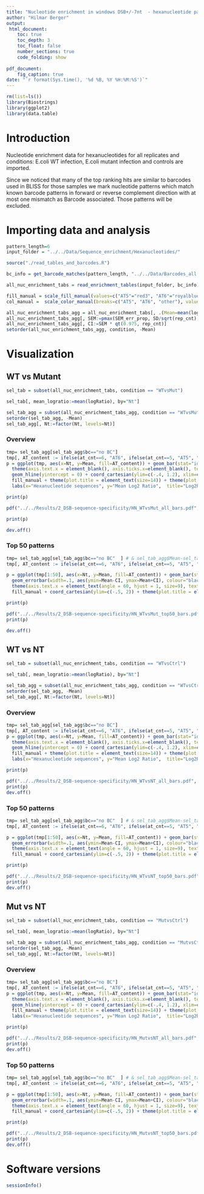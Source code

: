 ```yaml
---
title: "Nucleotide enrichment in windows DSB+/-7nt  - hexanucleotide patterns"
author: "Hilmar Berger"
output: 
 html_document:
    toc: true
    toc_depth: 3
    toc_float: false
    number_sections: true
    code_folding: show
    
pdf_document:
    fig_caption: true
date: "`r format(Sys.time(), '%d %B, %Y %H:%M:%S')`"
---
```


```r
rm(list=ls())
library(Biostrings)
library(ggplot2)
library(data.table)
```

# Introduction

Nucleotide enrichment data for hexanucleotides for all replicates and conditions: E.coli WT infection, E.coli mutant infection and controls are imported.  

Since we noticed that many of the top ranking hits are similar to barcodes used in BLISS for those samples we mark nucleotide patterns which match known barcode patterns in forward or reverse complement direction with at most one mismatch as Barcode associated. Those patterns will be excluded.

# Importing data and analysis
```r
pattern_length=6
input_folder = "../../Data/Sequence_enrichment/Hexanucleotides/"
```

```r
source("./read_tables_and_barcodes.R")

bc_info = get_barcode_matches(pattern_length, "../../Data/Barcodes_all.txt")

all_nuc_enrichment_tabs = read_enrichment_tables(input_folder, bc_info)
```

```r
fill_manual = scale_fill_manual(values=c("AT5"="red3", "AT6"="royalblue3", "other" = "grey70"))
col_manual =  scale_color_manual(breaks=c("AT5", "AT6", "other"), values=c("red3", "royalblue3", "grey70"))
```

```r
all_nuc_enrichment_tabs_agg = all_nuc_enrichment_tabs[, .(Mean=mean(logRatio, na.rm=T), SD=sd(logRatio, na.rm=T), rep_cnt=sum(!is.na(logRatio)), bc=ifelse(any(barcode_match_library!="no BC"),"BC f/r", "no BC"), SEM_err_prop= sqrt(sum(sd_log2ratio**2)/sum(!is.na(logRatio))) ), by=c("Nt","condition", "at_cnt")]
all_nuc_enrichment_tabs_agg[, SEM:=pmax(SEM_err_prop, SD/sqrt(rep_cnt), na.rm=T ) ]
all_nuc_enrichment_tabs_agg[, CI:=SEM * qt(0.975, rep_cnt)]
setorder(all_nuc_enrichment_tabs_agg, condition, -Mean)

```

# Visualization

## WT vs Mutant
```r
sel_tab = subset(all_nuc_enrichment_tabs, condition == "WTvsMut")

sel_tab[, mean_logratio:=mean(logRatio), by="Nt"]

sel_tab_agg = subset(all_nuc_enrichment_tabs_agg, condition == "WTvsMut")
setorder(sel_tab_agg, -Mean)
sel_tab_agg[, Nt:=factor(Nt, levels=Nt)]

```

### Overview
```r

tmp= sel_tab_agg[sel_tab_agg$bc=="no BC"]
tmp[, AT_content := ifelse(at_cnt==6, "AT6", ifelse(at_cnt==5, "AT5", "other"))]
p = ggplot(tmp, aes(x=Nt, y=Mean, fill=AT_content)) + geom_bar(stat="identity") +
  theme(axis.text.x = element_blank(), axis.ticks.x=element_blank(), text=element_text(size=14), legend.position=c(0.9, 0.85)) +
  geom_hline(yintercept = 0) + coord_cartesian(ylim=c(-.4, 1.2), xlim=c(-20,nrow(tmp)+10)) + 
  fill_manual + theme(plot.title = element_text(size=14)) + theme(plot.subtitle = element_text(size=12)) +
  labs(x="Hexanucleotide sequences", y="Mean Log2 Ratio",  title="Log2Ratio for each pattern (patterns similar to BC  and including 0 in CI removed)", subtitle = "Error bars are 95%CI of the mean") 

print(p)

```

```r
pdf("../../Results/2_DSB-sequence-specificity/HN_WTvsMut_all_bars.pdf", width=8, height = 6)

print(p)

dev.off()
```


### Top 50 patterns
```r
tmp= sel_tab_agg[sel_tab_agg$bc=="no BC"  ] # & sel_tab_agg$Mean-sel_tab_agg$CI > 0
tmp[, AT_content := ifelse(at_cnt==6, "AT6", ifelse(at_cnt==5, "AT5", "other"))]

p = ggplot(tmp[1:50], aes(x=Nt, y=Mean, fill=AT_content)) + geom_bar(stat="identity") + theme_classic() + #geom_point(alpha=0.52, size=2) +
  geom_errorbar(width=.1, aes(ymin=Mean-CI, ymax=Mean+CI), colour="black", alpha=0.6) + 
  theme(axis.text.x = element_text(angle = 60, hjust = 1, size=9), text=element_text(size=16), legend.position=c(0.92, 0.85)) +
  fill_manual + coord_cartesian(ylim=c(-.5, 2)) + theme(plot.title = element_text(size=14)) + theme(plot.subtitle = element_text(size=12)) + labs(x="Top 50 hexanucleotide sequences", y="Mean Log2 Ratio", title="Log2Ratio for top50 patterns (patterns similar to BC and including 0 in CI removed)", subtitle = "Error bars are 95%CI of the mean") 

print(p)
```

```r
pdf("../../Results/2_DSB-sequence-specificity/HN_WTvsMut_top50_bars.pdf", width=8, height = 8)
print(p)

dev.off()
```


## WT vs NT
```r
sel_tab = subset(all_nuc_enrichment_tabs, condition == "WTvsCtrl")

sel_tab[, mean_logratio:=mean(logRatio), by="Nt"]

sel_tab_agg = subset(all_nuc_enrichment_tabs_agg, condition == "WTvsCtrl")
setorder(sel_tab_agg, -Mean)
sel_tab_agg[, Nt:=factor(Nt, levels=Nt)]

```

### Overview
```r

tmp= sel_tab_agg[sel_tab_agg$bc=="no BC"]
tmp[, AT_content := ifelse(at_cnt==6, "AT6", ifelse(at_cnt==5, "AT5", "other"))]
p = ggplot(tmp, aes(x=Nt, y=Mean, fill=AT_content)) + geom_bar(stat="identity") +
  theme(axis.text.x = element_blank(), axis.ticks.x=element_blank(), text=element_text(size=14), legend.position=c(0.9, 0.85)) +
  geom_hline(yintercept = 0) + coord_cartesian(ylim=c(-.4, 1.2), xlim=c(-20,nrow(tmp)+10)) + 
  fill_manual + theme(plot.title = element_text(size=14)) + theme(plot.subtitle = element_text(size=12)) +
  labs(x="Hexanucleotide sequences", y="Mean Log2 Ratio",  title="Log2Ratio for each pattern (patterns similar to BC  and including 0 in CI removed)", subtitle = "Error bars are 95%CI of the mean") 

print(p)

```

```r
pdf("../../Results/2_DSB-sequence-specificity/HN_WTvsNT_all_bars.pdf", width=8, height = 6)
print(p)
dev.off()

```


### Top 50 patterns

```r
tmp= sel_tab_agg[sel_tab_agg$bc=="no BC"  ] # & sel_tab_agg$Mean-sel_tab_agg$CI > 0
tmp[, AT_content := ifelse(at_cnt==6, "AT6", ifelse(at_cnt==5, "AT5", "other"))]

p = ggplot(tmp[1:50], aes(x=Nt, y=Mean, fill=AT_content)) + geom_bar(stat="identity") + theme_classic() + #geom_point(alpha=0.52, size=2) +
  geom_errorbar(width=.1, aes(ymin=Mean-CI, ymax=Mean+CI), colour="black", alpha=0.6) + 
  theme(axis.text.x = element_text(angle = 60, hjust = 1, size=9), text=element_text(size=16), legend.position=c(0.92, 0.85)) +
  fill_manual + coord_cartesian(ylim=c(-.5, 2)) + theme(plot.title = element_text(size=14)) + theme(plot.subtitle = element_text(size=12)) + labs(x="Top 50 hexanucleotide sequences", y="Mean Log2 Ratio", title="Log2Ratio for top50 patterns (patterns similar to BC and including 0 in CI removed)", subtitle = "Error bars are 95%CI of the mean") 

print(p)

```

```r
pdf("../../Results/2_DSB-sequence-specificity/HN_WTvsNT_top50_bars.pdf", width=8, height = 8)
print(p)
dev.off()

```


## Mut vs NT
```r
sel_tab = subset(all_nuc_enrichment_tabs, condition == "MutvsCtrl")

sel_tab[, mean_logratio:=mean(logRatio), by="Nt"]

sel_tab_agg = subset(all_nuc_enrichment_tabs_agg, condition == "MutvsCtrl")
setorder(sel_tab_agg, -Mean)
sel_tab_agg[, Nt:=factor(Nt, levels=Nt)]

```

### Overview

```r
tmp= sel_tab_agg[sel_tab_agg$bc=="no BC"]
tmp[, AT_content := ifelse(at_cnt==6, "AT6", ifelse(at_cnt==5, "AT5", "other"))]
p = ggplot(tmp, aes(x=Nt, y=Mean, fill=AT_content)) + geom_bar(stat="identity") +
  theme(axis.text.x = element_blank(), axis.ticks.x=element_blank(), text=element_text(size=14), legend.position=c(0.9, 0.85)) +
  geom_hline(yintercept = 0) + coord_cartesian(ylim=c(-.4, 1.2), xlim=c(-20,nrow(tmp)+10)) + 
  fill_manual + theme(plot.title = element_text(size=14)) + theme(plot.subtitle = element_text(size=12)) +
  labs(x="Hexanucleotide sequences", y="Mean Log2 Ratio",  title="Log2Ratio for each pattern (patterns similar to BC  and including 0 in CI removed)", subtitle = "Error bars are 95%CI of the mean") 

print(p)

```

```r
pdf("../../Results/2_DSB-sequence-specificity/HN_MutvsNT_all_bars.pdf", width=8, height = 6)
print(p)
dev.off()

```


### Top 50 patterns

```r
tmp= sel_tab_agg[sel_tab_agg$bc=="no BC"  ] # & sel_tab_agg$Mean-sel_tab_agg$CI > 0
tmp[, AT_content := ifelse(at_cnt==6, "AT6", ifelse(at_cnt==5, "AT5", "other"))]

p = ggplot(tmp[1:50], aes(x=Nt, y=Mean, fill=AT_content)) + geom_bar(stat="identity") + theme_classic() + #geom_point(alpha=0.52, size=2) +
  geom_errorbar(width=.1, aes(ymin=Mean-CI, ymax=Mean+CI), colour="black", alpha=0.6) + 
  theme(axis.text.x = element_text(angle = 60, hjust = 1, size=9), text=element_text(size=16), legend.position=c(0.92, 0.85)) +
  fill_manual + coord_cartesian(ylim=c(-.5, 2)) + theme(plot.title = element_text(size=14)) + theme(plot.subtitle = element_text(size=12)) + labs(x="Top 50 hexanucleotide sequences", y="Mean Log2 Ratio", title="Log2Ratio for top50 patterns (patterns similar to BC and including 0 in CI removed)", subtitle = "Error bars are 95%CI of the mean") 

print(p)

```

```r
pdf("../../Results/2_DSB-sequence-specificity/HN_MutvsNT_top50_bars.pdf", width=8, height = 8)
print(p)
dev.off()

```


# Software versions
```r
sessionInfo()
```

